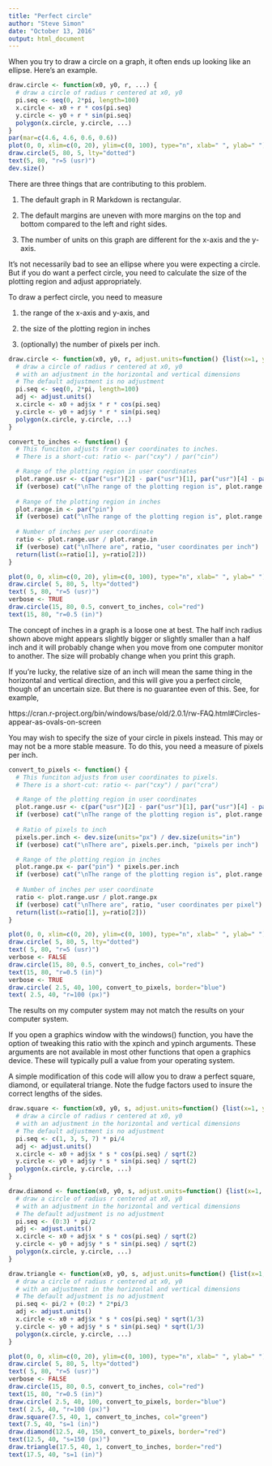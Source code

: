 ```yaml
---
title: "Perfect circle"
author: "Steve Simon"
date: "October 13, 2016"
output: html_document
---
```


When you try to draw a circle on a graph, it often ends up looking like an ellipse. Here's an example.

```r
draw.circle <- function(x0, y0, r, ...) {
  # draw a circle of radius r centered at x0, y0
  pi.seq <- seq(0, 2*pi, length=100)
  x.circle <- x0 + r * cos(pi.seq)
  y.circle <- y0 + r * sin(pi.seq)
  polygon(x.circle, y.circle, ...)
}
par(mar=c(4.6, 4.6, 0.6, 0.6))
plot(0, 0, xlim=c(0, 20), ylim=c(0, 100), type="n", xlab=" ", ylab=" ")
draw.circle(5, 80, 5, lty="dotted")
text(5, 80, "r=5 (usr)")
dev.size()
```

There are three things that are contributing to this problem.

1. The default graph in R Markdown is rectangular.

2. The default margins are uneven with more margins on the top and bottom compared to the left and right sides.

3. The number of units on this graph are different for the x-axis and the y-axis.

It's not necessarily bad to see an ellipse where you were expecting a circle. But if you do want a perfect circle, you need to calculate the size of the plotting region and adjust appropriately.

To draw a perfect circle, you need to measure

1. the range of the x-axis and y-axis, and

2. the size of the plotting region in inches

3. (optionally) the number of pixels per inch.

```r
draw.circle <- function(x0, y0, r, adjust.units=function() {list(x=1, y=1)}, ...) {
  # draw a circle of radius r centered at x0, y0
  # with an adjustment in the horizontal and vertical dimensions
  # The default adjustment is no adjustment
  pi.seq <- seq(0, 2*pi, length=100)
  adj <- adjust.units()
  x.circle <- x0 + adj$x * r * cos(pi.seq)
  y.circle <- y0 + adj$y * r * sin(pi.seq)
  polygon(x.circle, y.circle, ...)
}

convert_to_inches <- function() {
  # This funciton adjusts from user coordinates to inches.
  # There is a short-cut: ratio <- par("cxy") / par("cin")

  # Range of the plotting region in user coordinates
  plot.range.usr <- c(par("usr")[2] - par("usr")[1], par("usr")[4] - par("usr")[3])
  if (verbose) cat("\nThe range of the plotting region is", plot.range.usr, "in user coordinates")
  
  # Range of the plotting region in inches
  plot.range.in <- par("pin")
  if (verbose) cat("\nThe range of the plotting region is", plot.range.in, "in inches")
  
  # Number of inches per user coordinate
  ratio <- plot.range.usr / plot.range.in
  if (verbose) cat("\nThere are", ratio, "user coordinates per inch")
  return(list(x=ratio[1], y=ratio[2]))
}

plot(0, 0, xlim=c(0, 20), ylim=c(0, 100), type="n", xlab=" ", ylab=" ")
draw.circle( 5, 80, 5, lty="dotted")
text( 5, 80, "r=5 (usr)")
verbose <- TRUE
draw.circle(15, 80, 0.5, convert_to_inches, col="red")
text(15, 80, "r=0.5 (in)")
```

The concept of inches in a graph is a loose one at best. The half inch radius shown above might appears slightly bigger or slightly smaller than a half inch and it will probably change when you move from one computer monitor to another. The size will probably change when you print this graph.

If you're lucky, the relative size of an inch will mean the same thing in the horizontal and vertical direction, and this will give you a perfect circle, though of an uncertain size. But there is no guarantee even of this. See, for example,

https://cran.r-project.org/bin/windows/base/old/2.0.1/rw-FAQ.html#Circles-appear-as-ovals-on-screen

You may wish to specify the size of your circle in pixels instead. This may or may not be a more stable measure. To do this, you need a measure of pixels per inch.

```r
convert_to_pixels <- function() {
  # This funciton adjusts from user coordinates to pixels.
  # There is a short-cut: ratio <- par("cxy") / par("cra")

  # Range of the plotting region in user coordinates
  plot.range.usr <- c(par("usr")[2] - par("usr")[1], par("usr")[4] - par("usr")[3])
  if (verbose) cat("\nThe range of the plotting region is", plot.range.usr, "in user coordinates")
  
  # Ratio of pixels to inch
  pixels.per.inch <- dev.size(units="px") / dev.size(units="in")
  if (verbose) cat("\nThere are", pixels.per.inch, "pixels per inch")

  # Range of the plotting region in inches
  plot.range.px <- par("pin") * pixels.per.inch
  if (verbose) cat("\nThe range of the plotting region is", plot.range.px, "in pixels")
  
  # Number of inches per user coordinate
  ratio <- plot.range.usr / plot.range.px
  if (verbose) cat("\nThere are", ratio, "user coordinates per pixel")
  return(list(x=ratio[1], y=ratio[2]))
}

plot(0, 0, xlim=c(0, 20), ylim=c(0, 100), type="n", xlab=" ", ylab=" ")
draw.circle( 5, 80, 5, lty="dotted")
text( 5, 80, "r=5 (usr)")
verbose <- FALSE
draw.circle(15, 80, 0.5, convert_to_inches, col="red")
text(15, 80, "r=0.5 (in)")
verbose <- TRUE
draw.circle( 2.5, 40, 100, convert_to_pixels, border="blue")
text( 2.5, 40, "r=100 (px)")
```

The results on my computer system may not match the results on your computer system.

If you open a graphics window with the windows() function, you have the option of tweaking this ratio with the xpinch and ypinch arguments. These arguments are not available in most other functions that open a graphics device. These will typically pull a value from your operating system.

A simple modification of this code will allow you to draw a perfect square, diamond, or equilateral triange. Note the fudge factors used to insure the correct lengths of the sides.

```r
draw.square <- function(x0, y0, s, adjust.units=function() {list(x=1, y=1)}, ...) {
  # draw a circle of radius r centered at x0, y0
  # with an adjustment in the horizontal and vertical dimensions
  # The default adjustment is no adjustment
  pi.seq <- c(1, 3, 5, 7) * pi/4
  adj <- adjust.units()
  x.circle <- x0 + adj$x * s * cos(pi.seq) / sqrt(2)
  y.circle <- y0 + adj$y * s * sin(pi.seq) / sqrt(2)
  polygon(x.circle, y.circle, ...)
}

draw.diamond <- function(x0, y0, s, adjust.units=function() {list(x=1, y=1)}, ...) {
  # draw a circle of radius r centered at x0, y0
  # with an adjustment in the horizontal and vertical dimensions
  # The default adjustment is no adjustment
  pi.seq <- (0:3) * pi/2
  adj <- adjust.units()
  x.circle <- x0 + adj$x * s * cos(pi.seq) / sqrt(2)
  y.circle <- y0 + adj$y * s * sin(pi.seq) / sqrt(2)
  polygon(x.circle, y.circle, ...)
}

draw.triangle <- function(x0, y0, s, adjust.units=function() {list(x=1, y=1)}, ...) {
  # draw a circle of radius r centered at x0, y0
  # with an adjustment in the horizontal and vertical dimensions
  # The default adjustment is no adjustment
  pi.seq <- pi/2 + (0:2) * 2*pi/3
  adj <- adjust.units()
  x.circle <- x0 + adj$x * s * cos(pi.seq) * sqrt(1/3)
  y.circle <- y0 + adj$y * s * sin(pi.seq) * sqrt(1/3)
  polygon(x.circle, y.circle, ...)
}

plot(0, 0, xlim=c(0, 20), ylim=c(0, 100), type="n", xlab=" ", ylab=" ")
draw.circle( 5, 80, 5, lty="dotted")
text( 5, 80, "r=5 (usr)")
verbose <- FALSE
draw.circle(15, 80, 0.5, convert_to_inches, col="red")
text(15, 80, "r=0.5 (in)")
draw.circle( 2.5, 40, 100, convert_to_pixels, border="blue")
text( 2.5, 40, "r=100 (px)")
draw.square(7.5, 40, 1, convert_to_inches, col="green")
text(7.5, 40, "s=1 (in)")
draw.diamond(12.5, 40, 150, convert_to_pixels, border="red")
text(12.5, 40, "s=150 (px)")
draw.triangle(17.5, 40, 1, convert_to_inches, border="red")
text(17.5, 40, "s=1 (in)")
```
